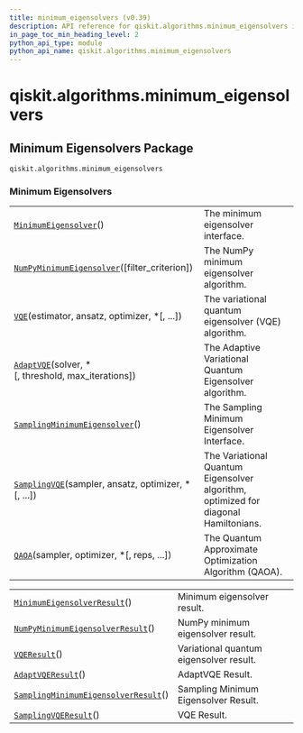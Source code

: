 ```yaml
---
title: minimum_eigensolvers (v0.39)
description: API reference for qiskit.algorithms.minimum_eigensolvers in qiskit v0.39
in_page_toc_min_heading_level: 2
python_api_type: module
python_api_name: qiskit.algorithms.minimum_eigensolvers
---
```


<span id="module-qiskit.algorithms.minimum_eigensolvers" />

<span id="qiskit-algorithms-minimum-eigensolvers" />

# qiskit.algorithms.minimum\_eigensolvers

<span id="minimum-eigensolvers-package-qiskit-algorithms-minimum-eigensolvers" />

## Minimum Eigensolvers Package

`qiskit.algorithms.minimum_eigensolvers`

### Minimum Eigensolvers

|                                                                                                                                                                                    |                                                                                     |
| ---------------------------------------------------------------------------------------------------------------------------------------------------------------------------------- | ----------------------------------------------------------------------------------- |
| [`MinimumEigensolver`](qiskit.algorithms.minimum_eigensolvers.MinimumEigensolver "qiskit.algorithms.minimum_eigensolvers.MinimumEigensolver")()                                    | The minimum eigensolver interface.                                                  |
| [`NumPyMinimumEigensolver`](qiskit.algorithms.minimum_eigensolvers.NumPyMinimumEigensolver "qiskit.algorithms.minimum_eigensolvers.NumPyMinimumEigensolver")(\[filter\_criterion]) | The NumPy minimum eigensolver algorithm.                                            |
| [`VQE`](qiskit.algorithms.minimum_eigensolvers.VQE "qiskit.algorithms.minimum_eigensolvers.VQE")(estimator, ansatz, optimizer, \*\[, ...])                                         | The variational quantum eigensolver (VQE) algorithm.                                |
| [`AdaptVQE`](qiskit.algorithms.minimum_eigensolvers.AdaptVQE "qiskit.algorithms.minimum_eigensolvers.AdaptVQE")(solver, \*\[, threshold, max\_iterations])                         | The Adaptive Variational Quantum Eigensolver algorithm.                             |
| [`SamplingMinimumEigensolver`](qiskit.algorithms.minimum_eigensolvers.SamplingMinimumEigensolver "qiskit.algorithms.minimum_eigensolvers.SamplingMinimumEigensolver")()            | The Sampling Minimum Eigensolver Interface.                                         |
| [`SamplingVQE`](qiskit.algorithms.minimum_eigensolvers.SamplingVQE "qiskit.algorithms.minimum_eigensolvers.SamplingVQE")(sampler, ansatz, optimizer, \*\[, ...])                   | The Variational Quantum Eigensolver algorithm, optimized for diagonal Hamiltonians. |
| [`QAOA`](qiskit.algorithms.minimum_eigensolvers.QAOA "qiskit.algorithms.minimum_eigensolvers.QAOA")(sampler, optimizer, \*\[, reps, ...])                                          | The Quantum Approximate Optimization Algorithm (QAOA).                              |

|                                                                                                                                                                                           |                                         |
| ----------------------------------------------------------------------------------------------------------------------------------------------------------------------------------------- | --------------------------------------- |
| [`MinimumEigensolverResult`](qiskit.algorithms.minimum_eigensolvers.MinimumEigensolverResult "qiskit.algorithms.minimum_eigensolvers.MinimumEigensolverResult")()                         | Minimum eigensolver result.             |
| [`NumPyMinimumEigensolverResult`](qiskit.algorithms.minimum_eigensolvers.NumPyMinimumEigensolverResult "qiskit.algorithms.minimum_eigensolvers.NumPyMinimumEigensolverResult")()          | NumPy minimum eigensolver result.       |
| [`VQEResult`](qiskit.algorithms.minimum_eigensolvers.VQEResult "qiskit.algorithms.minimum_eigensolvers.VQEResult")()                                                                      | Variational quantum eigensolver result. |
| [`AdaptVQEResult`](qiskit.algorithms.minimum_eigensolvers.AdaptVQEResult "qiskit.algorithms.minimum_eigensolvers.AdaptVQEResult")()                                                       | AdaptVQE Result.                        |
| [`SamplingMinimumEigensolverResult`](qiskit.algorithms.minimum_eigensolvers.SamplingMinimumEigensolverResult "qiskit.algorithms.minimum_eigensolvers.SamplingMinimumEigensolverResult")() | Sampling Minimum Eigensolver Result.    |
| [`SamplingVQEResult`](qiskit.algorithms.minimum_eigensolvers.SamplingVQEResult "qiskit.algorithms.minimum_eigensolvers.SamplingVQEResult")()                                              | VQE Result.                             |

